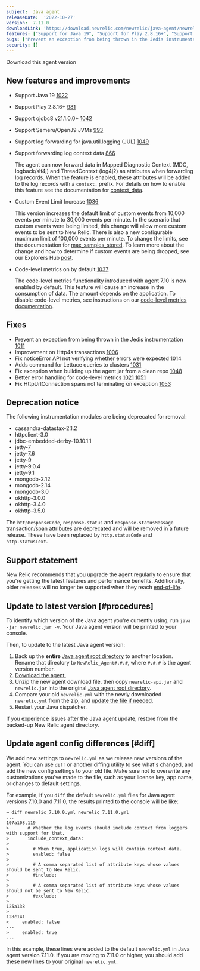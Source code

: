 ```yaml
---
subject:  Java agent
releaseDate:  '2022-10-27'
version:  7.11.0
downloadLink: 'https://download.newrelic.com/newrelic/java-agent/newrelic-agent/7.11.0/'
features: ["Support for Java 19", "Support for Play 2.8.16+", "Support for ojdbc8 v21.1.0.0+", "Support for Semeru/OpenJ9 JVMs", "Support log forwarding for java.util.logging", "Agent log forwarding now collects context data via MDC", "This version increases the default limit of custom events from 10,000 events per minute to 30,000 events per minute", "Code-level metrics is on by default"]
bugs: ["Prevent an exception from being thrown in the Jedis instrumentation", "Improvement on Http4s transactions", "Fix noticeError API not verifying whether errors were expected", "Adds command for Lettuce queries to clusters", "Fix exception when building up the agent jar from a clean repo", "Better error handling for code-level metrics", "Fix HttpUrlConnection spans not terminating on exception"]
security: []
---
```

<ButtonGroup>
  <ButtonLink
    role="button"
    to="https://download.newrelic.com/newrelic/java-agent/newrelic-agent/7.11.0/"
    variant="primary"
  >
    Download this agent version
  </ButtonLink>
</ButtonGroup>

## New features and improvements

* Support Java 19 [1022](https://github.com/newrelic/newrelic-java-agent/pull/1022)
* Support Play 2.8.16+ [981](https://github.com/newrelic/newrelic-java-agent/pull/981)
* Support ojdbc8 v21.1.0.0+ [1042](https://github.com/newrelic/newrelic-java-agent/pull/1042)
* Support Semeru/OpenJ9 JVMs [993](https://github.com/newrelic/newrelic-java-agent/pull/993)
* Support log forwarding for java.util.logging (JUL) [1049](https://github.com/newrelic/newrelic-java-agent/pull/1049)

* Support forwarding log context data [866](https://github.com/newrelic/newrelic-java-agent/pull/866)

    The agent can now forward data in Mapped Diagnostic Context (MDC, logback/slf4j) and ThreadContext (log4j2) as attributes when forwarding log records. When the feature is enabled, these attributes will be added to the log records with a `context.` prefix. For details on how to enable this feature see the documentation for [context_data](/docs/apm/agents/java-agent/configuration/java-agent-configuration-config-file/#logging-context-data).


* Custom Event Limit Increase  [1036](https://github.com/newrelic/newrelic-java-agent/pull/1036)

    This version increases the default limit of custom events from 10,000 events per minute to 30,000 events per minute. In the scenario that custom events were being limited, this change will allow more custom events to be sent to New Relic. There is also a new configurable maximum limit of 100,000 events per minute. To change the limits, see the documentation for [max_samples_stored](/docs/apm/agents/java-agent/configuration/java-agent-configuration-config-file/#Custom_Events). To learn more about the change and how to determine if custom events are being dropped, see our Explorers Hub [post](https://discuss.newrelic.com/t/send-more-custom-events-with-the-latest-apm-agents/190497).


* Code-level metrics on by default [1037](https://github.com/newrelic/newrelic-java-agent/pull/1037)

    The code-level metrics functionality introduced with agent 7.10 is now enabled by default. This feature will cause an increase in the consumption of data. The amount depends on the application. To disable code-level metrics, see instructions on our [code-level metrics documentation](/docs/apm/agents/java-agent/configuration/java-agent-configuration-config-file#code-level-metrics).


## Fixes
* Prevent an exception from being thrown in the Jedis instrumentation [1011](https://github.com/newrelic/newrelic-java-agent/pull/1011)
* Improvement on Http4s transactions [1006](https://github.com/newrelic/newrelic-java-agent/pull/1006)
* Fix noticeError API not verifying whether errors were expected [1014](https://github.com/newrelic/newrelic-java-agent/pull/1014)
* Adds command for Lettuce queries to clusters [1031](https://github.com/newrelic/newrelic-java-agent/pull/1031)
* Fix exception when building up the agent jar from a clean repo [1048](https://github.com/newrelic/newrelic-java-agent/pull/1048)
* Better error handling for code-level metrics [1021](https://github.com/newrelic/newrelic-java-agent/pull/1021) [1051](https://github.com/newrelic/newrelic-java-agent/pull/1051)
* Fix HttpUrlConnection spans not terminating on exception [1053](https://github.com/newrelic/newrelic-java-agent/pull/1053)


## Deprecation notice
The following instrumentation modules are being deprecated for removal:
* cassandra-datastax-2.1.2
* httpclient-3.0
* jdbc-embedded-derby-10.10.1.1
* jetty-7
* jetty-7.6
* jetty-9
* jetty-9.0.4
* jetty-9.1
* mongodb-2.12
* mongodb-2.14
* mongodb-3.0
* okhttp-3.0.0
* okhttp-3.4.0
* okhttp-3.5.0

The `httpResponseCode`, `response.status` and `response.statusMessage` transaction/span attributes are deprecated and will be removed in a future release. These have been replaced by `http.statusCode` and `http.statusText`.

## Support statement

New Relic recommends that you upgrade the agent regularly to ensure that you're getting the latest features and performance benefits. Additionally, older releases will no longer be supported when they reach [end-of-life](/docs/using-new-relic/cross-product-functions/install-configure/notification-changes-new-relic-saas-features-distributed-software/).


## Update to latest version [#procedures]

To identify which version of the Java agent you're currently using, run `java -jar newrelic.jar -v`. Your Java agent version will be printed to your console.

Then, to update to the latest Java agent version:

1. Back up the **entire** [Java agent root directory](/docs/agents/manage-apm-agents/troubleshooting/find-agent-root-directory#java-agent) to another location. Rename that directory to `NewRelic_Agent#.#.#`, where `#.#.#` is the agent version number.
2. [Download the agent.](/docs/release-notes/agent-release-notes/java-release-notes)
3. Unzip the new agent download file, then copy `newrelic-api.jar` and `newrelic.jar` into the original [Java agent root directory](/docs/agents/manage-apm-agents/troubleshooting/find-agent-root-directory#java-agent).
4. Compare your old `newrelic.yml` with the newly downloaded `newrelic.yml` from the zip, and [update the file if needed](#diff).
5. Restart your Java dispatcher.

If you experience issues after the Java agent update, restore from the backed-up New Relic agent directory.

## Update agent config differences [#diff]

We add new settings to `newrelic.yml` as we release new versions of the agent. You can use `diff` or another diffing utility to see what's changed, and add the new config settings to your old file. Make sure not to overwrite any customizations you've made to the file, such as your license key, app name, or changes to default settings.

For example, if you `diff` the default `newrelic.yml` files for Java agent versions 7.10.0 and 7.11.0, the results printed to the console will be like:

```
➜ diff newrelic_7.10.0.yml newrelic_7.11.0.yml
...
107a108,119
>       # Whether the log events should include context from loggers with support for that.
>       include_context_data:
>
>         # When true, application logs will contain context data.
>         enabled: false
>
>         # A comma separated list of attribute keys whose values should be sent to New Relic.
>         #include:
>
>         # A comma separated list of attribute keys whose values should not be sent to New Relic.
>         #exclude:
>
125a138
>
128c141
<     enabled: false
---
>     enabled: true
...
```

In this example, these lines were added to the default `newrelic.yml` in Java agent version 7.11.0. If you are moving to 7.11.0 or higher, you should add these new lines to your original `newrelic.yml`.
